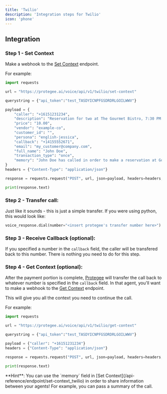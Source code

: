 ```yaml
---
title: 'Twilio'
description: 'Integration steps for Twilio'
icon: 'phone'
---
```


## Integration

### Step 1 - Set Context

Make a webhook to the [Set Context](/api-reference/endpoint/set-context_twilio) endpoint.

For example:
```python agent.py
import requests

url = "https://protegee.ai/voice/api/v1/twilio/set-context"

querystring = {"api_token":"test_TASDYICNPFGSDRDRLGOILWWV"}

payload = {
    "caller": "+16151231234",
    "description": "Reservation for two at The Gourmet Bistro, 7:30 PM on December 30th, 2024, Table 12, Indoor seating, Special request: Window view, Confirmation number: 12345",
    "price": "10.00",
    "vendor": "example-co",
    "customer_id": "",
    "persona": "english-jessica",
    "callback": "+14155552671",
    "email": "my_customer@company.com",
    "full_name": "John Doe",
    "transaction_type": "once",
    "memory": "John Doe has called in order to make a reservation at Gourmet Bistro. He is celebrating a friends birthday."
}
headers = {"Content-Type": "application/json"}

response = requests.request("POST", url, json=payload, headers=headers, params=querystring)

print(response.text)
```

### Step 2 - Transfer call:

Just like it sounds - this is just a simple transfer. If you were using python, this would look like:

```python
voice_response.dial(number="<insert protegee's transfer number here>")
```

### Step 3 - Receive Callback (optional):

If you specified a number in the `callback` field, the caller will be transfered back to this number. There is nothing you need to do for this step.

### Step 4 - Get Context (optional):

After the payment portion is complete, [Protegee](https://protegee.ai/) will transfer the call back to whatever number is specified in the `callback` field.
In that agent, you'll want to make a webhook to the [Get Context](/api-reference/endpoint/get-context_twilio) endpoint.

This will give you all the context you need to continue the call.

For example:
```python agent.py
import requests

url = "https://protegee.ai/voice/api/v1/twilio/get-context"

querystring = {"api_token":"test_TASDYICNPFGSDRDRLGOILWWV"}

payload = {"caller": "+16151231234"}
headers = {"Content-Type": "application/json"}

response = requests.request("POST", url, json=payload, headers=headers, params=querystring)

print(response.text)
```

<Info>
  **Hint**: You can use the `memory` field in [Set Context](/api-reference/endpoint/set-context_twilio) in order to share information between your agents! For example, you can pass a summary of the call.
</Info>
